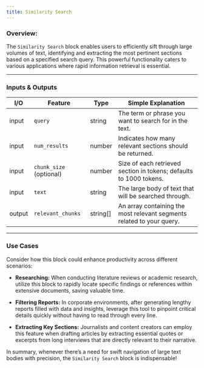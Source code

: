 ```yaml
---
title: Similarity Search
---
```


### **Overview:**

The `Similarity Search` block enables users to efficiently sift through large volumes of text, identifying and extracting the most pertinent sections based on a specified search query. This powerful functionality caters to various applications where rapid information retrieval is essential.

---

### Inputs & Outputs

| I/O    | Feature                 | Type     | Simple Explanation                                                    |
| ------ | ----------------------- | -------- | --------------------------------------------------------------------- |
| input  | `query`                 | string   | The term or phrase you want to search for in the text.                |
| input  | `num_results`           | number   | Indicates how many relevant sections should be returned.              |
| input  | `chunk_size` (optional) | number   | Size of each retrieved section in tokens; defaults to 1000 tokens.    |
| input  | `text`                  | string   | The large body of text that will be searched through.                 |
| output | `relevant_chunks`       | string[] | An array containing the most relevant segments related to your query. |

---

### Use Cases

Consider how this block could enhance productivity across different scenarios:

- **Researching:** When conducting literature reviews or academic research, utilize this block to rapidly locate specific findings or references within extensive documents, saving valuable time.
- **Filtering Reports:** In corporate environments, after generating lengthy reports filled with data and insights, leverage this tool to pinpoint critical details quickly without having to read through every line.

- **Extracting Key Sections:** Journalists and content creators can employ this feature when drafting articles by extracting essential quotes or excerpts from long interviews that are directly relevant to their narrative.

In summary, whenever there’s a need for swift navigation of large text bodies with precision, the `Similarity Search` block is indispensable!
